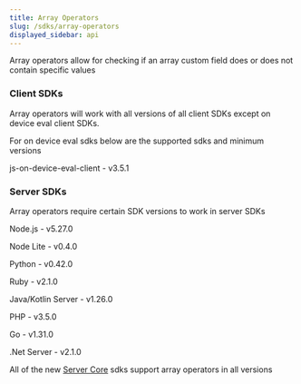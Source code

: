 ```yaml
---
title: Array Operators
slug: /sdks/array-operators
displayed_sidebar: api
---
```


Array operators allow for checking if an array custom field does or does not contain specific values

### Client SDKs

Array operators will work with all versions of all client SDKs except on device eval client SDKs.

For on device eval sdks below are the supported sdks and minimum versions

js-on-device-eval-client - v3.5.1

### Server SDKs

Array operators require certain SDK versions to work in server SDKs

Node.js - v5.27.0

Node Lite - v0.4.0

Python - v0.42.0

Ruby - v2.1.0

Java/Kotlin Server - v1.26.0

PHP - v3.5.0

Go - v1.31.0

.Net Server - v2.1.0

All of the new [Server Core](https://docs.statsig.com/server-core/) sdks support array operators in all versions
